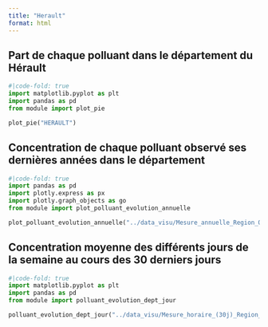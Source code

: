 ```yaml
---
title: "Herault"
format: html
---
```

## Part de chaque polluant dans le département du Hérault
```python
#|code-fold: true
import matplotlib.pyplot as plt
import pandas as pd
from module import plot_pie

plot_pie("HERAULT")
```

## Concentration de chaque polluant observé ses dernières années dans le département

```python
#|code-fold: true
import pandas as pd
import plotly.express as px
import plotly.graph_objects as go
from module import plot_polluant_evolution_annuelle

plot_polluant_evolution_annuelle("../data_visu/Mesure_annuelle_Region_Occitanie_Polluants_Principaux.csv","HERAULT",['NO2', 'PM2.5', 'PM10', 'NOX', 'NO','O3'])
```

## Concentration moyenne des différents jours de la semaine au cours des 30 derniers jours

```python
#|code-fold: true
import matplotlib.pyplot as plt
import pandas as pd
from module import polluant_evolution_dept_jour

polluant_evolution_dept_jour("../data_visu/Mesure_horaire_(30j)_Region_Occitanie_Polluants_Reglementaires.csv",['NO2', 'PM2.5', 'PM10', 'NOX', 'NO','O3'],"HERAULT")
```